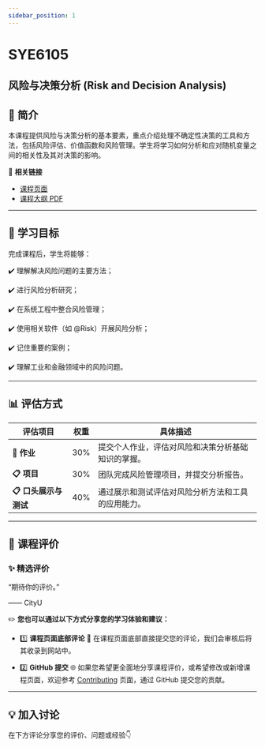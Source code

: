 ```yaml
---
sidebar_position: 1
---
```


# SYE6105
## 风险与决策分析 (Risk and Decision Analysis)

## **📘 简介**
本课程提供风险与决策分析的基本要素，重点介绍处理不确定性决策的工具和方法，包括风险评估、价值函数和风险管理。学生将学习如何分析和应对随机变量之间的相关性及其对决策的影响。

🔗 **相关链接**
- [课程页面](https://www.cityu.edu.hk/catalogue/pg/202526/course/SYE6105.htm)
- [课程大纲 PDF](https://www.cityu.edu.hk/catalogue/pg/202526/course/SYE6105.pdf)

---

## **🎯 学习目标**

完成课程后，学生将能够：

✔️ 理解解决风险问题的主要方法；

✔️ 进行风险分析研究；

✔️ 在系统工程中整合风险管理；

✔️ 使用相关软件（如 @Risk）开展风险分析；

✔️ 记住重要的案例；

✔️ 理解工业和金融领域中的风险问题。

---

## **📊 评估方式**

| **评估项目**                | **权重** | **具体描述**                                                                                       |
|----------------------------|---------|---------------------------------------------------------------------------------------------------|
| **📂 作业**                 | 30%      | 提交个人作业，评估对风险和决策分析基础知识的掌握。                                                      |
| **📋 项目**                 | 30%      | 团队完成风险管理项目，并提交分析报告。                                                               |
| **📋 口头展示与测试**         | 40%      | 通过展示和测试评估对风险分析方法和工具的应用能力。                                                       |

---

## **💬 课程评价**

### ✨ **精选评价**
<div className={commentStyles.commentBox}>
    <p className={commentStyles.commentText}>
        “期待你的评价。”
    </p>
    <p className={commentStyles.commentAuthor}>—— CityU</p>
</div>

✏️ **您也可以通过以下方式分享您的学习体验和建议：**

- 1️⃣ **课程页面底部评论**
💬 在课程页面底部直接提交您的评论，我们会审核后将其收录到网站中。

- 2️⃣ **GitHub 提交**
🌐 如果您希望更全面地分享课程评价，或希望修改或新增课程页面，欢迎参考 [Contributing](/contributing) 页面，通过 GitHub 提交您的贡献。

---

## **💡 加入讨论**

在下方评论分享您的评价、问题或经验👇
<Utterances />